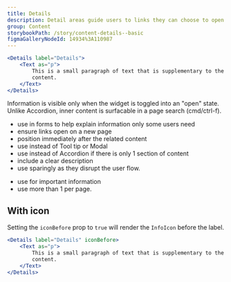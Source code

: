 ```yaml
---
title: Details
description: Detail areas guide users to links they can choose to open if the information applies to them.
group: Content
storybookPath: /story/content-details--basic
figmaGalleryNodeId: 14934%3A110987
---
```


```jsx live
<Details label="Details">
	<Text as="p">
		This is a small paragraph of text that is supplementary to the main page
		content.
	</Text>
</Details>
```

Information is visible only when the widget is toggled into an "open" state. Unlike Accordion, inner content is surfacable in a page search (cmd/ctrl-f).

<DoHeading />

- use in forms to help explain information only some users need
- ensure links open on a new page
- position immediately after the related content
- use instead of Tool tip or Modal
- use instead of Accordion if there is only 1 section of content
- include a clear description
- use sparingly as they disrupt the user flow.

<DontHeading />

- use for important information
- use more than 1 per page.

## With icon

Setting the `iconBefore` prop to `true` will render the `InfoIcon` before the label.

```jsx live
<Details label="Details" iconBefore>
	<Text as="p">
		This is a small paragraph of text that is supplementary to the main page
		content.
	</Text>
</Details>
```
